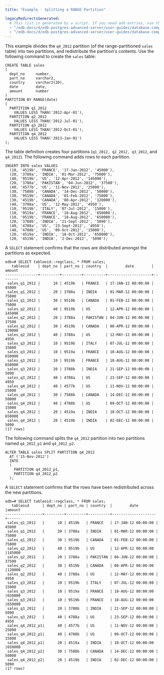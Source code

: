 ```yaml
---
title: "Example - Splitting a RANGE Partition"

legacyRedirectsGenerated:
  # This list is generated by a script. If you need add entries, use the `legacyRedirects` key.
  - "/edb-docs/d/edb-postgres-advanced-server/user-guides/database-compatibility-table-partitioning-guide/13/example_splitting_a_range_partition.html"
  - "/edb-docs/d/edb-postgres-advanced-server/user-guides/database-compatibility-table-partitioning-guide/latest/example_splitting_a_range_partition.html"
---
```


<div id="example_splitting_a_range_partition" class="registered_link"></div>

This example divides the `q4_2012` partition (of the range-partitioned `sales` table) into two partitions, and redistribute the partition's contents. Use the following command to create the `sales` table:

```text
CREATE TABLE sales
(
  dept_no     number,
  part_no     varchar2,
  country     varchar2(20),
  date        date,
  amount      number
)
PARTITION BY RANGE(date)
(
  PARTITION q1_2012
    VALUES LESS THAN('2012-Apr-01'),
  PARTITION q2_2012
    VALUES LESS THAN('2012-Jul-01'),
  PARTITION q3_2012
    VALUES LESS THAN('2012-Oct-01'),
  PARTITION q4_2012
    VALUES LESS THAN('2013-Jan-01')
);
```

The table definition creates four partitions (`q1_2012, q2_2012, q3_2012`, and `q4_2012`). The following command adds rows to each partition.

```text
INSERT INTO sales VALUES
  (10, '4519b', 'FRANCE', '17-Jan-2012', '45000'),
  (20, '3788a', 'INDIA', '01-Mar-2012', '75000'),
  (40, '9519b', 'US', '12-Apr-2012', '145000'),
  (20, '3788a', 'PAKISTAN', '04-Jun-2012', '37500'),
  (40, '4577b', 'US', '11-Nov-2012', '25000'),
  (30, '7588b', 'CANADA', '14-Dec-2012', '50000'),
  (30, '9519b', 'CANADA', '01-Feb-2012', '75000'),
  (30, '4519b', 'CANADA', '08-Apr-2012', '120000'),
  (40, '3788a', 'US', '12-May-2012', '4950'),
  (10, '9519b', 'ITALY', '07-Jul-2012', '15000'),
  (10, '9519a', 'FRANCE', '18-Aug-2012', '650000'),
  (10, '9519b', 'FRANCE', '18-Aug-2012', '650000'),
  (20, '3788b', 'INDIA', '21-Sept-2012', '5090'),
  (40, '4788a', 'US', '23-Sept-2012', '4950'),
  (40, '4788b', 'US', '09-Oct-2012', '15000'),
  (20, '4519a', 'INDIA', '18-Oct-2012', '650000'),
  (20, '4519b', 'INDIA', '2-Dec-2012', '5090');
```

A `SELECT` statement confirms that the rows are distributed amongst the partitions as expected.

```text
edb=# SELECT tableoid::regclass, * FROM sales;
   tableoid    | dept_no | part_no | country  |        date        | amount
---------------+---------+---------+----------+--------------------+--------
 sales_q1_2012 |      10 | 4519b   | FRANCE   | 17-JAN-12 00:00:00 |  45000
 sales_q1_2012 |      20 | 3788a   | INDIA    | 01-MAR-12 00:00:00 |  75000
 sales_q1_2012 |      30 | 9519b   | CANADA   | 01-FEB-12 00:00:00 |  75000
 sales_q2_2012 |      40 | 9519b   | US       | 12-APR-12 00:00:00 | 145000
 sales_q2_2012 |      20 | 3788a   | PAKISTAN | 04-JUN-12 00:00:00 |  37500
 sales_q2_2012 |      30 | 4519b   | CANADA   | 08-APR-12 00:00:00 | 120000
 sales_q2_2012 |      40 | 3788a   | US       | 12-MAY-12 00:00:00 |   4950
 sales_q3_2012 |      10 | 9519b   | ITALY    | 07-JUL-12 00:00:00 |  15000
 sales_q3_2012 |      10 | 9519a   | FRANCE   | 18-AUG-12 00:00:00 | 650000
 sales_q3_2012 |      10 | 9519b   | FRANCE   | 18-AUG-12 00:00:00 | 650000
 sales_q3_2012 |      20 | 3788b   | INDIA    | 21-SEP-12 00:00:00 |   5090
 sales_q3_2012 |      40 | 4788a   | US       | 23-SEP-12 00:00:00 |   4950
 sales_q4_2012 |      40 | 4577b   | US       | 11-NOV-12 00:00:00 |  25000
 sales_q4_2012 |      30 | 7588b   | CANADA   | 14-DEC-12 00:00:00 |  50000
 sales_q4_2012 |      40 | 4788b   | US       | 09-OCT-12 00:00:00 |   15000
 sales_q4_2012 |      20 | 4519a   | INDIA    | 18-OCT-12 00:00:00 | 650000
 sales_q4_2012 |      20 | 4519b   | INDIA    | 02-DEC-12 00:00:00 |   5090
(17 rows)
```

The following command splits the `q4_2012` partition into two partitions named `q4_2012_p1` and `q4_2012_p2`.

```text
ALTER TABLE sales SPLIT PARTITION q4_2012
  AT ('15-Nov-2012')
  INTO
  (
    PARTITION q4_2012_p1,
    PARTITION q4_2012_p2
  );
```

A `SELECT` statement confirms that the rows have been redistributed across the new partitions.

```text
edb=# SELECT tableoid::regclass, * FROM sales;
   tableoid      | dept_no | part_no | country  |        date        |amount
-----------------+---------+---------+----------+--------------------+------
 sales_q1_2012   |      10 | 4519b   | FRANCE   | 17-JAN-12 00:00:00 | 45000
 sales_q1_2012   |      20 | 3788a   | INDIA    | 01-MAR-12 00:00:00 | 75000
 sales_q1_2012   |      30 | 9519b   | CANADA   | 01-FEB-12 00:00:00 | 75000
 sales_q2_2012   |      40 | 9519b   | US       | 12-APR-12 00:00:00 |145000
 sales_q2_2012   |      20 | 3788a   | PAKISTAN | 04-JUN-12 00:00:00 | 37500
 sales_q2_2012   |      30 | 4519b   | CANADA   | 08-APR-12 00:00:00 |120000
 sales_q2_2012   |      40 | 3788a   | US       | 12-MAY-12 00:00:00 |  4950
 sales_q3_2012   |      10 | 9519b   | ITALY    | 07-JUL-12 00:00:00 | 15000
 sales_q3_2012   |      10 | 9519a   | FRANCE   | 18-AUG-12 00:00:00 |650000
 sales_q3_2012   |      10 | 9519b   | FRANCE   | 18-AUG-12 00:00:00 |650000
 sales_q3_2012   |      20 | 3788b   | INDIA    | 21-SEP-12 00:00:00 |  5090
 sales_q3_2012   |      40 | 4788a   | US       | 23-SEP-12 00:00:00 |  4950
 sales_q4_2012_p1|      40 | 4577b   | US       | 11-NOV-12 00:00:00 | 25000
 sales_q4_2012_p1|      40 | 4788b   | US       | 09-OCT-12 00:00:00 | 15000
 sales_q4_2012_p1|      20 | 4519a   | INDIA    | 18-OCT-12 00:00:00 |650000
 sales_q4_2012_p2|      30 | 7588b   | CANADA   | 14-DEC-12 00:00:00 | 50000
 sales_q4_2012_p2|      20 | 4519b   | INDIA    | 02-DEC-12 00:00:00 |  5090
(17 rows)
```
